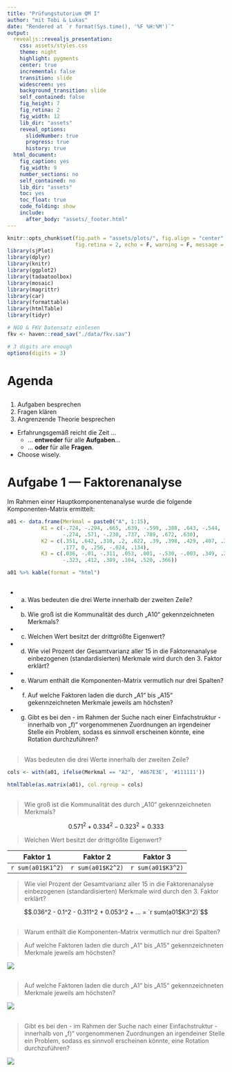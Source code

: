 ```yaml
---
title: "Prüfungstutorium QM I"
author: "mit Tobi & Lukas"
date: "Rendered at `r format(Sys.time(), '%F %H:%M')`"
output:
  revealjs::revealjs_presentation:
    css: assets/styles.css
    theme: night
    highlight: pygments
    center: true
    incremental: false
    transition: slide
    widescreen: yes
    background_transition: slide
    self_contained: false
    fig_height: 7
    fig_retina: 2
    fig_width: 12
    lib_dir: "assets"
    reveal_options:
      slideNumber: true
      progress: true
      history: true
  html_document:
    fig_caption: yes
    fig_width: 9
    number_sections: no
    self_contained: no
    lib_dir: "assets"
    toc: yes
    toc_float: true
    code_folding: show
    include:
      after_body: "assets/_footer.html"
---
```


```r
knitr::opts_chunk$set(fig.path = "assets/plots/", fig.align = "center", 
                      fig.retina = 2, echo = F, warning = F, message = F)
library(sjPlot)
library(dplyr)
library(knitr)
library(ggplot2)
library(tadaatoolbox)
library(mosaic)
library(magrittr)
library(car)
library(formattable)
library(htmlTable)
library(tidyr)

# NGO & FKV Datensatz einlesen
fkv <- haven::read_sav("./data/fkv.sav")

# 3 digits are enough
options(digits = 3)
```

# Agenda

## 

1. Aufgaben besprechen
2. Fragen klären
3. Angrenzende Theorie besprechen

- Erfahrungsgemäß reicht die Zeit …
    - … **entweder** für alle **Aufgaben**…
    - … **oder** für alle **Fragen**.  
- Choose wisely.

# Aufgabe 1 — Faktorenanalyse

Im Rahmen einer Hauptkomponentenanalyse wurde die folgende Komponenten-Matrix ermittelt:

```r
a01 <- data.frame(Merkmal = paste0("A", 1:15),
           K1 = c(-.724, -.294, .665, .639, -.599, .388, .643, -.544,
                  -.274, .571, -.230, .737, .789, .672, .630),
           K2 = c(.351, .642, .310, .2, .622, .39, .398, .429, .407, .334, 
                  .177, 0, .256, -.024, .134),
           K3 = c(.036, -.01, -.311, .053, .001, -.530, -.003, .349, .266,
                  -.323, .412, .389, .104, .520, .366)) 

a01 %>% kable(format = "html")
```

##

- a) Was bedeuten die drei Werte innerhalb der zweiten Zeile?
- b) Wie groß ist die Kommunalität des durch „A10“ gekennzeichneten Merkmals?
- c) Welchen Wert besitzt der drittgrößte Eigenwert?
- d) Wie viel Prozent der Gesamtvarianz aller 15 in die Faktorenanalyse einbezogenen (standardisierten) Merkmale wird durch den 3. Faktor erklärt?
- e) Warum enthält die Komponenten-Matrix vermutlich nur drei Spalten?
- f) Auf welche Faktoren laden die durch „A1“ bis „A15“ gekennzeichneten Merkmale jeweils am höchsten?
- g) Gibt es bei den - im Rahmen der Suche nach einer Einfachstruktur - innerhalb von „f)“ vorgenommenen Zuordnungen an irgendeiner Stelle ein Problem, sodass es sinnvoll erscheinen könnte, eine Rotation durchzuführen?

##

> Was bedeuten die drei Werte innerhalb der zweiten Zeile?

```r
cols <- with(a01, ifelse(Merkmal == "A2", '#A67E3E', '#111111'))

htmlTable(as.matrix(a01), col.rgroup = cols)
```

##

> Wie groß ist die Kommunalität des durch „A10“ gekennzeichneten Merkmals?

$$0.571^2 +  0.334^2 - 0.323^2 = 0.333$$

> Welchen Wert besitzt der drittgrößte Eigenwert?

Faktor 1 | Faktor 2 | Faktor 3 
---------|----------|---------
`r sum(a01$K1^2)` | `r sum(a01$K2^2)` | `r sum(a01$K3^2)`


> Wie viel Prozent der Gesamtvarianz aller 15 in die Faktorenanalyse einbezogenen (standardisierten) Merkmale wird durch den 3. Faktor erklärt?

$$.036^2 - 0.1^2 - 0.311^2 + 0.053^2 + ... = `r sum(a01$K3^2)`$$

##

> Warum enthält die Komponenten-Matrix vermutlich nur drei Spalten?

> Auf welche Faktoren laden die durch „A1“ bis „A15“ gekennzeichneten Merkmale jeweils am höchsten?

![](assets/plots/ladungen.png)

##

> Auf welche Faktoren laden die durch „A1“ bis „A15“ gekennzeichneten Merkmale jeweils am höchsten?

![](assets/plots/ladungen_max.png)

##

> Gibt es bei den - im Rahmen der Suche nach einer Einfachstruktur - innerhalb von „f)“ vorgenommenen Zuordnungen an irgendeiner Stelle ein Problem, sodass es sinnvoll erscheinen könnte, eine Rotation durchzuführen?

![](assets/plots/ladungen_pcor.png)
  
